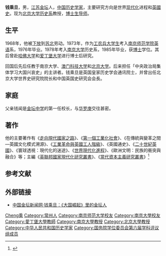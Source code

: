 '''钱乘旦'''{{BD|1949年|7月|catIdx=Q钱}}，男，[[江苏|江苏]][[金坛|金坛]]人，[[中华人民共和国|中国]][[历史学家|历史学家]]，主要研究方向是世界[[现代化|现代化]]进程和[[英國史|英國史]]。现为[[北京大学历史系|北京大学历史系]]教授，[[博士生导师|博士生导师]]。

== 生平 ==
1968年，他被[[下放|下放]]到[[苏北|苏北]]劳动。1973年，作为[[工农兵大学生|工农兵大学生]]考入[[南京师范大学|南京师范学院]][[英语|英语]]系，1976年毕业。1978年考入[[南京大学|南京大学]]历史系，1985年毕业，获[[博士|博士]]学位。其后曾赴[[哈佛大学|哈佛大学]]和[[爱丁堡大学|爱丁堡大学]]进行博士后研究。

回国后先后任教于南京大学、[[澳门科技大学|澳门科技大学]]和[[北京大学|北京大学]]。后来担任「中央政治局集体学习大国兴哀史」的主讲者。钱乘旦是英国皇家历史学会通讯院士，并曾出任北京大学世界史研究院院长和中国英国史研究会会長。

== 家庭 ==
父亲钱闻是[[华罗庚中学|金坛中学]]的第一任校长，与[[华罗庚|华罗庚]]交往甚密。

== 著作 ==
他的主要著作有《[[走向現代國家之路|走向現代國家之路]]》、《[[第一個工業化社會|第一個工業化社會]]》、《在傳統與變革之間—英國文化模式溯源》、《[[工業革命與英國工人階級|工業革命與英國工人階級]]》、《英國通史》、《[[二十世紀英國|二十世紀英國]]》、《寰球透視：現代化的迷途》、《[[世界現代化進程|世界現代化進程]]》、《歐洲文明：民族的衝突與融合》等；主編《[[英聯邦國家現代化研究叢書|英聯邦國家現代化研究叢書]]》、《[[當代資本主義研究叢書|當代資本主義研究叢書]]》<ref name="12edu">{{cite web|language =|publisher =|title =钱乘旦：制度构造对于国家非常重要|url =http://www.12edu.cn/News/jrrd/200612/144231.shtml|author =|date =2006-12-08|accessdate =2008-06-27}}{{dead link|date=2018年5月 |bot=InternetArchiveBot |fix-attempted=yes }}</ref>

== 参考文献 ==
{{Reflist}}

== 外部链接 ==
* [http://www.xici.net/b571583/d49758199.htm 中国金坛新闻网·钱乘旦：《大国崛起》里的金坛人] {{Wayback|url=http://www.xici.net/b571583/d49758199.htm |date=20070927005653 }}

{{南京大学图书馆馆长}}
{{国务院学位委员会第六届学科评议组/历史学}}

{{Authority control}}
{{DEFAULTSORT:Qian钱}}
[[Category:钱姓|Cheng乘]]
[[Category:常州人|Category:常州人]]
[[Category:南京师范大学校友|Category:南京师范大学校友]]
[[Category:南京大學校友|Category:南京大學校友]]
[[Category:愛丁堡大學教師|Category:愛丁堡大學教師]]
[[Category:南京大學教授|Category:南京大學教授]]
[[Category:北京大學教授|Category:北京大學教授]]
[[Category:中华人民共和国历史学家|Category:中华人民共和国历史学家]]
[[Category:国务院学位委员会第六届学科评议组成员|Category:国务院学位委员会第六届学科评议组成员]]

{{中國歷史學家小作品}}